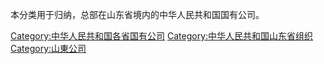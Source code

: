 本分类用于归纳，总部在山东省境内的中华人民共和国国有公司。

[[Category:中华人民共和国各省国有公司|Category:中华人民共和国各省国有公司]]
[[Category:中华人民共和国山东省组织|Category:中华人民共和国山东省组织]]
[[Category:山東公司|Category:山東公司]]